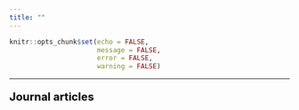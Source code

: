 ```yaml
---
title: ""
---
```


```r
knitr::opts_chunk$set(echo = FALSE,
                      message = FALSE,
                      error = FALSE,
                      warning = FALSE)
```

***

<p style = "font-size:20px; color: black;"><b>Journal articles</b></p>




